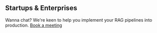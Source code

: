 ## Startups & Enterprises

Wanna chat? We're keen to help you implement your RAG pipelines into production.
[Book a meeting](https://calendly.com/owen-uzg/google-meet-30-minutes)
